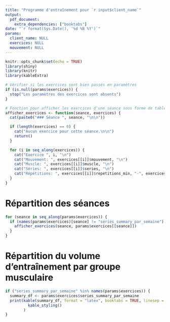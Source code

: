 ```yaml
---
title: "Programme d'entraînement pour `r input$client_name`"
output:
  pdf_document:
    extra_dependencies: ["booktabs"]
date: "`r format(Sys.Date(), '%d %B %Y')`"
params:
  client_name: NULL
  exercices: NULL
  mouvement: NULL
---
```


```r
knitr::opts_chunk$set(echo = TRUE)
library(shiny)
library(knitr)
library(kableExtra)

# Vérifier si les exercices sont bien passés en paramètres
if (is.null(params$exercices)) {
  stop("Les paramètres des exercices sont absents")
}

# Fonction pour afficher les exercices d'une séance sous forme de tableau
afficher_exercices <- function(seance, exercices) {
  cat(paste0("### Séance ", seance, "\n\n"))

  if (length(exercices) == 0) {
    cat("Aucun exercice pour cette séance.\n\n")
    return()
  }

  for (i in seq_along(exercices)) {
    cat("Exercice ", i, "\n")
    cat("Mouvement: ", exercices[[i]]$mouvement, "\n")
    cat("Muscle: ", exercices[[i]]$muscle, "\n")
    cat("Séries: ", exercices[[i]]$series, "\n")
    cat("Répétitions: ", exercices[[i]]$repetitions_min, "-", exercices[[i]]$repetitions_max, "\n\n")
  }
}

```

# Répartition des séances
```r
for (seance in seq_along(params$exercices)) {
  if (names(params$exercices)[seance] != "series_summary_par_semaine") {
    afficher_exercices(seance, params$exercices[[seance]])
  }
}
```

# Répartition du volume d'entraînement par groupe musculaire
```r
if ("series_summary_par_semaine" %in% names(params$exercices)) {
  summary_df <- params$exercices$series_summary_par_semaine
  print(kable(summary_df, format = "latex", booktabs = TRUE, linesep = "") %>%
          kable_styling()
        )
}
```